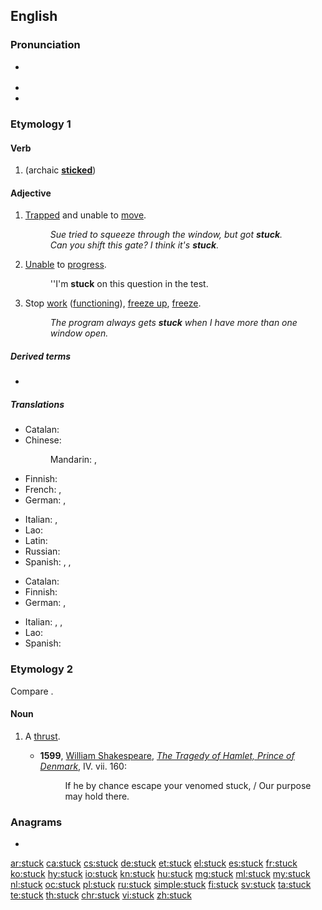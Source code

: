 {{also|Stück}}
==English==

===Pronunciation===
* {{a|UK|US}} {{IPA|/ˈstʌk/|lang=en}}
* {{audio|en-us-stuck.ogg|Audio (US)|lang=en}}
* {{rhymes|ʌk|lang=en}}

===Etymology 1===

====Verb====
{{head|en|verb form}}

# {{en-past of|stick}} (archaic '''[[sticked]]''')

====Adjective====
{{en-adj}}

# [[trapped|Trapped]] and unable to [[move]].
#: ''Sue tried to squeeze through the window, but got '''stuck'''.''
#: ''Can you shift this gate? I think it's '''stuck'''.''
# [[unable|Unable]] to [[progress]].
#: ''I'm '''stuck''' on this question in the test.
# Stop [[work]] ([[function]]ing), [[freeze up]], [[freeze]]. 
#: ''The program always gets '''stuck''' when I have more than one window open.''

=====Derived terms=====
* {{l|en|stuck on}}

=====Translations=====
{{trans-top|trapped and unable to move}}
* Catalan: {{t|ca|encallat}}
* Chinese:
*: Mandarin: {{t+|cmn|卡住|tr=kǎzhù|sc=Hani}}, {{t+|cmn|卡|tr=kǎ|sc=Hani}}
* Finnish: {{t+|fi|jumissa}}
* French: {{t+|fr|bloqué}}, {{t+|fr|coincé}}
* German: {{t+|de|eingeklemmt}}, {{t|de|festgeklemmt}}
{{trans-mid}}
* Italian: {{t+|it|intrappolato}}, {{t+|it|bloccato}}
* Lao: {{t-needed|lo}}
* Latin: {{t|la|fīxus}}
* Russian: {{t+|ru|застря́вший}}
* Spanish: {{t+|es|atascado}}, {{t+|es|atrapado}}, {{t+|es|pegado}}
{{trans-bottom}}

{{trans-top|unable to progress}}
* Catalan: {{t|ca|encallat}}
* Finnish: {{t+|fi|jumissa}}
* German: {{t+|de|festgefahren}}, {{t+|de|festgesetzt}}
{{trans-mid}}
* Italian: {{t+|it|ostruito}}, {{t+|it|bloccato}}, {{t+|it|inceppato}}
* Lao: {{t-needed|lo}}
* Spanish: {{t+|es|atascado}}
{{trans-bottom}}

===Etymology 2===
Compare {{m|en|stoccado}}.

====Noun====
{{en-noun}}

# {{lb|en|obsolete}} A [[thrust]].
#* '''1599''', [[w: William Shakespeare|William Shakespeare]], ''[[s: The Tragedy of Hamlet, Prince of Denmark/Act 4#Scene 7. Another room in the castle|The Tragedy of Hamlet, Prince of Denmark]]'', IV. vii. 160:
#*: If he by chance escape your venomed stuck, / Our purpose may hold there.

{{Webster 1913}}

===Anagrams===
* {{l|en|tucks}}

[[ar:stuck]]
[[ca:stuck]]
[[cs:stuck]]
[[de:stuck]]
[[et:stuck]]
[[el:stuck]]
[[es:stuck]]
[[fr:stuck]]
[[ko:stuck]]
[[hy:stuck]]
[[io:stuck]]
[[kn:stuck]]
[[hu:stuck]]
[[mg:stuck]]
[[ml:stuck]]
[[my:stuck]]
[[nl:stuck]]
[[oc:stuck]]
[[pl:stuck]]
[[ru:stuck]]
[[simple:stuck]]
[[fi:stuck]]
[[sv:stuck]]
[[ta:stuck]]
[[te:stuck]]
[[th:stuck]]
[[chr:stuck]]
[[vi:stuck]]
[[zh:stuck]]